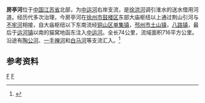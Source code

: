 {{Infobox River
  | river_name      =房亭河
  | image_name      =
  | image_size      = 
  | caption         = 
  | origin          = [[江苏省|江苏省]][[徐州市|徐州市]][[鼓楼区_(徐州市)|鼓楼区]]金山桥经济开发区[[不牢河|不牢河]]
  | mouth           = 江苏省[[邳州市|邳州市]][[运河镇_(邳州市)|运河镇]]猫窝[[中运河|中运河]]
  | basin_countries = {{PRC}}
  | length          = 74 公里
  | elevation       = 
  | mouth_elevation = 
  | discharge       = 
  | watershed       = 716 平方公里
}}
'''房亭河'''位于[[中国|中国]][[江苏省|江苏省]]北部，为[[中运河|中运河]]右岸支流，是[[徐洪河|徐洪河]]调引淮水的送水借用河道。经历代多次治理，今房亭河在[[徐州市|徐州市]][[鼓楼区_(徐州市)|鼓楼区]]东部大庙枢纽以上通过荆山引河与[[不牢河|不牢河]]相接，自大庙枢纽以下东南流经[[铜山区|铜山区]][[单集镇|单集镇]]，[[邳州市|邳州市]][[土山镇_(邳州市)|土山镇]]，[[八路镇|八路镇]]，最后于[[运河镇_(邳州市)|运河镇]]以南的猫窝地函东注入[[中运河|中运河]]。全长74公里，流域面积716平方公里。沿途有[[陶公河_(房亭河)|陶公河]]、[[一手禅河|一手禅河]]和[[白马河_(房亭河)|白马河]]等支流汇入。<ref name="中国河湖大典">{{cite book zh |author=《[[中国河湖大典|中国河湖大典]]》编纂委员会 |title=《中国河湖大典·淮河卷》 |format=M |edition=1 |location=北京 |publisher=中国水利水电出版社 |date=2010年9月 |pages=192页 |id= ISBN 978-7-5084-7953-8}}</ref>
==参考资料==
{{reflist}}
[[Category:沂沭泗河水系|F]]
[[Category:江苏河流|F]]